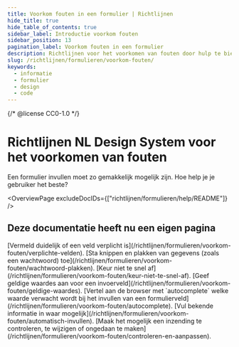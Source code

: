 ```yaml
---
title: Voorkom fouten in een formulier | Richtlijnen
hide_title: true
hide_table_of_contents: true
sidebar_label: Introductie voorkom fouten
sidebar_position: 13
pagination_label: Voorkom fouten in een formulier
description: Richtlijnen voor het voorkomen van fouten door hulp te bieden aan de gebruiker in een formulier.
slug: /richtlijnen/formulieren/voorkom-fouten/
keywords:
  - informatie
  - formulier
  - design
  - code
---
```


{/* @license CC0-1.0 */}


# Richtlijnen NL Design System voor het voorkomen van fouten

Een formulier invullen moet zo gemakkelijk mogelijk zijn. Hoe help je je gebruiker het beste?

<OverviewPage excludeDocIDs={["richtlijnen/formulieren/help/README"]} />

## Deze documentatie heeft nu een eigen pagina

<FragmentRedirect id="vermeld-duidelijk-of-een-veld-verplicht-is">
  [Vermeld duidelijk of een veld verplicht is](/richtlijnen/formulieren/voorkom-fouten/verplichte-velden).
</FragmentRedirect>
<FragmentRedirect id="sta-knippen-en-plakken-van-een-wachtwoord-toe">
  [Sta knippen en plakken van gegevens (zoals een wachtwoord)
  toe](/richtlijnen/formulieren/voorkom-fouten/wachtwoord-plakken).
</FragmentRedirect>
<FragmentRedirect id="keur-niet-te-snel-af">
  [Keur niet te snel af](/richtlijnen/formulieren/voorkom-fouten/keur-niet-te-snel-af).
</FragmentRedirect>
<FragmentRedirect id="geef-geldige-waardes-aan-voor-een-invoerveld">
  [Geef geldige waardes aan voor een invoerveld](/richtlijnen/formulieren/voorkom-fouten/geldige-waardes).
</FragmentRedirect>
<FragmentRedirect id="autocomplete">
  [Vertel aan de browser met `autocomplete` welke waarde verwacht wordt bij het invullen van een
  formulierveld](/richtlijnen/formulieren/voorkom-fouten/autocomplete).
</FragmentRedirect>
<FragmentRedirect id="vul-bekende-informatie-in-waar-mogelijk">
  [Vul bekende informatie in waar mogelijk](/richtlijnen/formulieren/voorkom-fouten/automatisch-invullen).
</FragmentRedirect>
<FragmentRedirect id="maak-het-mogelijk-een-inzending-te-controleren-te-wijzigen-of-ongedaan-te-maken">
  [Maak het mogelijk een inzending te controleren, te wijzigen of ongedaan te
  maken](/richtlijnen/formulieren/voorkom-fouten/controleren-en-aanpassen).
</FragmentRedirect>

<FooterInfo />

